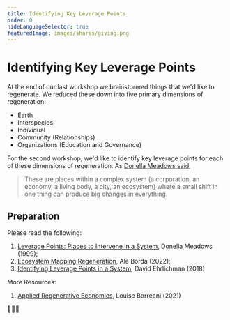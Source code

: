```yaml
---
title: Identifying Key Leverage Points
order: 8
hideLanguageSelector: true
featuredImage: images/shares/giving.png
---
```


# Identifying Key Leverage Points

At the end of our last workshop we brainstormed things that we'd like to regenerate. We reduced these down into five primary dimensions of regeneration:

* Earth
* Interspecies
* Individual
* Community (Relationships)
* Organizations (Education and Governance)

For the second workshop, we'd like to identify key leverage points for each of these dimensions of regeneration. As [Donella Meadows said](https://donellameadows.org/archives/leverage-points-places-to-intervene-in-a-system/), 

> These are places within a complex system (a corporation, an economy, a living body, a city, an ecosystem) where a small shift in one thing can produce big changes in everything.

## Preparation

Please read the following:

1. [Leverage Points: Places to Intervene in a System](https://donellameadows.org/archives/leverage-points-places-to-intervene-in-a-system/), Donella Meadows (1999);
2. [Ecosystem Mapping Regeneration](https://impactxweb3.notion.site/impactxweb3/Ecosystem-Mapping-Regeneration-16c8b99a8adb46fa88af29b81910c604), Ale Borda (2022);
3. [Identifying Leverage Points in a System](https://medium.com/converge-perspectives/identifying-leverage-points-in-a-system-3b917f70ab13), David Ehrlichman (2018)

More Resources:

1. [Applied Regenerative Economics](https://blog.curvelabs.eu/applied-regenerative-economics-2219d2e1087b), Louise Borreani (2021)

🙏🌱💚
